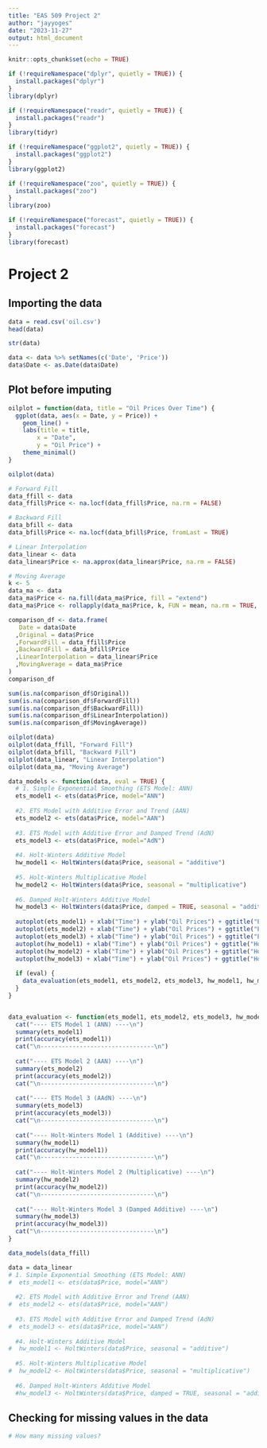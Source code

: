 ```yaml
---
title: "EAS 509 Project 2"
author: "jayyoges"
date: "2023-11-27"
output: html_document
---
```


```r
knitr::opts_chunk$set(echo = TRUE)

if (!requireNamespace("dplyr", quietly = TRUE)) {
  install.packages("dplyr")
}
library(dplyr)

if (!requireNamespace("readr", quietly = TRUE)) {
  install.packages("readr")
}
library(tidyr)

if (!requireNamespace("ggplot2", quietly = TRUE)) {
  install.packages("ggplot2")
}
library(ggplot2)

if (!requireNamespace("zoo", quietly = TRUE)) {
  install.packages("zoo")
}
library(zoo)

if (!requireNamespace("forecast", quietly = TRUE)) {
  install.packages("forecast")
}
library(forecast)
```

# Project 2

## Importing the data
```r
data = read.csv('oil.csv')
head(data)
```
```r
str(data)
```
```r
data <- data %>% setNames(c('Date', 'Price'))
data$Date <- as.Date(data$Date)
```

## Plot before imputing
```r
oilplot = function(data, title = "Oil Prices Over Time") {
  ggplot(data, aes(x = Date, y = Price)) +
    geom_line() +
    labs(title = title,
        x = "Date",
        y = "Oil Price") +
    theme_minimal()
}

oilplot(data)
```

```r
# Forward Fill
data_ffill <- data
data_ffill$Price <- na.locf(data_ffill$Price, na.rm = FALSE)

# Backward Fill
data_bfill <- data
data_bfill$Price <- na.locf(data_bfill$Price, fromLast = TRUE)

# Linear Interpolation
data_linear <- data
data_linear$Price <- na.approx(data_linear$Price, na.rm = FALSE)

# Moving Average
k <- 5 
data_ma <- data
data_ma$Price <- na.fill(data_ma$Price, fill = "extend")
data_ma$Price <- rollapply(data_ma$Price, k, FUN = mean, na.rm = TRUE, fill = NA, align = 'center')
```

```r
comparison_df <- data.frame(
   Date = data$Date
  ,Original = data$Price
  ,ForwardFill = data_ffill$Price
  ,BackwardFill = data_bfill$Price
  ,LinearInterpolation = data_linear$Price
  ,MovingAverage = data_ma$Price
)
comparison_df
```

```r
sum(is.na(comparison_df$Original))
sum(is.na(comparison_df$ForwardFill))
sum(is.na(comparison_df$BackwardFill))
sum(is.na(comparison_df$LinearInterpolation))
sum(is.na(comparison_df$MovingAverage))
```

```r
oilplot(data)
oilplot(data_ffill, "Forward Fill")
oilplot(data_bfill, "Backward Fill")
oilplot(data_linear, "Linear Interpolation")
oilplot(data_ma, "Moving Average")
```

```r
data_models <- function(data, eval = TRUE) {
  # 1. Simple Exponential Smoothing (ETS Model: ANN)
  ets_model1 <- ets(data$Price, model="ANN")
  
  #2. ETS Model with Additive Error and Trend (AAN)
  ets_model2 <- ets(data$Price, model="AAN")
  
  #3. ETS Model with Additive Error and Damped Trend (AdN)
  ets_model3 <- ets(data$Price, model="AdN")
  
  #4. Holt-Winters Additive Model
  hw_model1 <- HoltWinters(data$Price, seasonal = "additive")
  
  #5. Holt-Winters Multiplicative Model
  hw_model2 <- HoltWinters(data$Price, seasonal = "multiplicative")
  
  #6. Damped Holt-Winters Additive Model
  hw_model3 <- HoltWinters(data$Price, damped = TRUE, seasonal = "additive")
  
  autoplot(ets_model1) + xlab("Time") + ylab("Oil Prices") + ggtitle("ETS Model Fit")
  autoplot(ets_model2) + xlab("Time") + ylab("Oil Prices") + ggtitle("ETS Model Fit")
  autoplot(ets_model3) + xlab("Time") + ylab("Oil Prices") + ggtitle("ETS Model Fit")
  autoplot(hw_model1) + xlab("Time") + ylab("Oil Prices") + ggtitle("Holt-Winters Model Fit")
  autoplot(hw_model2) + xlab("Time") + ylab("Oil Prices") + ggtitle("Holt-Winters Model Fit")
  autoplot(hw_model3) + xlab("Time") + ylab("Oil Prices") + ggtitle("Holt-Winters Model Fit")
  
  if (eval) {
    data_evaluation(ets_model1, ets_model2, ets_model3, hw_model1, hw_model2, hw_model3)
  }
}


data_evaluation <- function(ets_model1, ets_model2, ets_model3, hw_model1, hw_model2, hw_model3) {
  cat("---- ETS Model 1 (ANN) ----\n")
  summary(ets_model1)
  print(accuracy(ets_model1))
  cat("\n--------------------------------\n")
  
  cat("---- ETS Model 2 (AAN) ----\n")
  summary(ets_model2)
  print(accuracy(ets_model2))
  cat("\n--------------------------------\n")
  
  cat("---- ETS Model 3 (AAdN) ----\n")
  summary(ets_model3)
  print(accuracy(ets_model3))
  cat("\n--------------------------------\n")
  
  cat("---- Holt-Winters Model 1 (Additive) ----\n")
  summary(hw_model1)
  print(accuracy(hw_model1))
  cat("\n--------------------------------\n")
  
  cat("---- Holt-Winters Model 2 (Multiplicative) ----\n")
  summary(hw_model2)
  print(accuracy(hw_model2))
  cat("\n--------------------------------\n")
  
  cat("---- Holt-Winters Model 3 (Damped Additive) ----\n")
  summary(hw_model3)
  print(accuracy(hw_model3))
  cat("\n--------------------------------\n")
}
```


```r
data_models(data_ffill)
```

```r
data = data_linear
# 1. Simple Exponential Smoothing (ETS Model: ANN)
#  ets_model1 <- ets(data$Price, model="ANN")
  
  #2. ETS Model with Additive Error and Trend (AAN)
#  ets_model2 <- ets(data$Price, model="AAN")
  
  #3. ETS Model with Additive Error and Damped Trend (AdN)
#  ets_model3 <- ets(data$Price, model="AAN")
  
  #4. Holt-Winters Additive Model
#  hw_model1 <- HoltWinters(data$Price, seasonal = "additive")
  
  #5. Holt-Winters Multiplicative Model
#  hw_model2 <- HoltWinters(data$Price, seasonal = "multiplicative")
  
  #6. Damped Holt-Winters Additive Model
  #hw_model3 <- HoltWinters(data$Price, damped = TRUE, seasonal = "additive")
```
## Checking for missing values in the data

```r
# How many missing values?

```

```r

```

```r

```

```r

```

```r

```

```r

```

```r

```

```r

```

```r

```

```r

```

```r

```

```r

```

```r

```

```r

```

```r

```

```r

```

```r

```

```r

```

```r

```

```r

```

```r

```

```r

```

```r

```

```r

```

```r

```

```r

```

```r

```

```r

```

```r

```

```r

```

```r

```

```r

```

```r

```

```r

```

```r

```

```r

```

```r

```

```r

```

```r

```

```r

```

```r

```

```r

```

```r

```

```r

```

```r

```

```r

```

```r

```

```r

```

```r

```

```r

```

```r

```

```r

```

```r

```

```r

```

```r

```

```r

```

```r

```

```r

```

```r

```

```r

```

```r

```

```r

```

```r

```

```r

```

```r

```

```r

```

```r

```

```r

```

```r

```

```r

```

```r

```

```r

```

```r

```

```r

```

```r

```

```r

```

```r

```

```r

```

```r

```

```r

```

```r

```

```r

```

```r

```

```r

```

```r

```

```r

```

```r

```

```r

```

```r

```

```r

```

```r

```

```r

```

```r

```

```r

```

```r

```

```r

```

```r

```

```r

```

```r

```

```r

```

```r

```

```r

```

```r

```

```r

```

```r

```

```r

```

```r

```

```r

```

```r

```

```r

```

```r

```

```r

```

```r

```

```r

```

```r

```

```r

```

```r

```

```r

```

```r

```

```r

```

```r

```

```r

```

```r

```

```r

```

```r

```

```r

```

```r

```

```r

```

```r

```

```r

```

```r

```

```r

```

```r

```

```r

```

```r

```

```r

```

```r

```

```r

```

```r

```

```r

```

```r

```

```r

```

```r

```

```r

```

```r

```

```r

```

```r

```

```r

```

```r

```

```r

```

```r

```

```r

```

```r

```

```r

```

```r

```

```r

```

```r

```

```r

```

```r

```

```r

```

```r

```

```r

```

```r

```

```r

```

```r

```

```r

```

```r

```

```r

```

```r

```

```r

```

```r

```

```r

```

```r

```

```r

```

```r

```

```r

```

```r

```

```r

```

```r

```

```r

```

```r

```

```r

```

```r

```

```r

```

```r

```

```r

```

```r

```

```r

```

```r

```

```r

```

```r

```

```r

```

```r

```

```r

```

```r

```

```r

```

```r

```

```r

```

```r

```

```r

```

```r

```

```r

```

```r

```

```r

```

```r

```

```r

```

```r

```

```r

```

```r

```

```r

```

```r

```

```r

```

```r

```

```r

```

```r

```

```r

```

```r

```

```r

```

```r

```

```r

```

```r

```

```r

```

```r

```

```r

```

```r

```

```r

```

```r

```

```r

```

```r

```

```r

```

```r

```

```r

```

```r

```

```r

```

```r

```

```r

```

```r

```

```r

```

```r

```

```r

```

```r

```

```r

```

```r

```

```r

```

```r

```

```r

```

```r

```

```r

```

```r

```

```r

```

```r

```

```r

```

```r

```

```r

```

```r

```

```r

```

